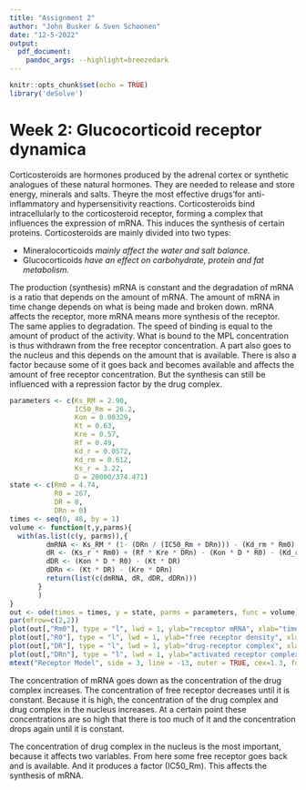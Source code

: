 ```yaml
---
title: "Assignment 2"
author: "John Busker & Sven Schoonen"
date: "12-5-2022"
output:
  pdf_document: 
    pandoc_args: --highlight=breezedark
---
```


```r
knitr::opts_chunk$set(echo = TRUE)
library('deSolve')
```
# Week 2: Glucocorticoid receptor dynamica

Corticosteroids are hormones produced by the adrenal cortex or synthetic analogues of these natural hormones. They are needed to release and store energy, minerals and salts. Theyre the most effective drugs'for anti-inflammatory and hypersensitivity reactions. Corticosteroids bind intracellularly to the corticosteroid receptor, forming a complex that influences the expression of mRNA. This induces the synthesis of certain proteins. Corticosteroids are mainly divided into two types:  

* Mineralocorticoids  *mainly affect the water and salt balance.*  
* Glucocorticoids *have an effect on carbohydrate, protein and fat metabolism.*


The production (synthesis) mRNA is constant and the degradation of mRNA is a ratio that depends on the amount of mRNA. The amount of mRNA in time change depends on what is being made and broken down. mRNA affects the receptor, more mRNA means more synthesis of the receptor. The same applies to degradation. The speed of binding is equal to the amount of product of the activity. What is bound to the MPL concentration is thus withdrawn from the free receptor concentration. A part also goes to the nucleus and this depends on the amount that is available. There is also a factor because some of it goes back and becomes available and affects the amount of free receptor concentration. But the synthesis can still be influenced with a repression factor by the drug complex.


```r
parameters <- c(Ks_RM = 2.90,
                IC50_Rm = 26.2,
                Kon = 0.00329,
                Kt = 0.63,
                Kre = 0.57,
                Rf = 0.49,
                Kd_r = 0.0572,
                Kd_rm = 0.612,
                Ks_r = 3.22,
                D = 20000/374.471)
state <- c(Rm0 = 4.74,
           R0 = 267,
           DR = 0,
           DRn = 0)
times <- seq(0, 48, by = 1)
volume <- function(t,y,parms){
  with(as.list(c(y, parms)),{
         dmRNA <- Ks_RM * (1- (DRn / (IC50_Rm + DRn))) - (Kd_rm * Rm0)
         dR <- (Ks_r * Rm0) + (Rf * Kre * DRn) - (Kon * D * R0) - (Kd_r * R0)
         dDR <- (Kon * D * R0) - (Kt * DR)
         dDRn <- (Kt * DR) - (Kre * DRn)
         return(list(c(dmRNA, dR, dDR, dDRn)))
       }
       )
}
out <- ode(times = times, y = state, parms = parameters, func = volume)
par(mfrow=c(2,2))
plot(out[,"Rm0"], type = "l", lwd = 1, ylab="receptor mRNA", xlab="time", xlim=c(0, 48), ylim=c(0, 5))
plot(out[,"R0"], type = "l", lwd = 1, ylab="free receptor density", xlab="time", xlim=c(0, 48), ylim=c(0, 300))
plot(out[,"DR"], type = "l", lwd = 1, ylab="drug-receptor complex", xlab="time", xlim=c(0, 48), ylim=c(0, 50))
plot(out[,"DRn"], type = "l", lwd = 1, ylab="activated receptor complex", xlab="time", xlim=c(0, 48), ylim=c(0, 50))
mtext("Receptor Model", side = 3, line = -13, outer = TRUE, cex=1.3, font=1.3)
```

The concentration of mRNA goes down as the concentration of the drug complex increases. The concentration of free receptor decreases until it is constant. Because it is high, the concentration of the drug complex and drug complex in the nucleus increases. At a certain point these concentrations are so high that there is too much of it and the concentration drops again until it is constant.

The concentration of drug complex in the nucleus is the most important, because it affects two variables. From here some free receptor goes back and is available. And it produces a factor (IC50_Rm). This affects the synthesis of mRNA.
